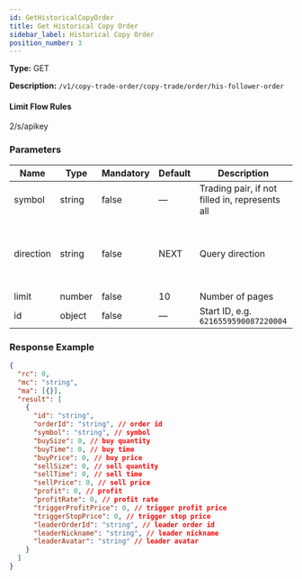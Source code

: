 ```yaml
---
id: GetHistoricalCopyOrder
title: Get Historical Copy Order
sidebar_label: Historical Copy Order
position_number: 3
---
```


**Type:** GET

**Description:** `/v1/copy-trade-order/copy-trade/order/his-follower-order`

#### Limit Flow Rules

2/s/apikey

### Parameters

| Name | Type | Mandatory | Default | Description | Ranges |
| --- | --- | --- | --- | --- | --- |
| symbol | string | false | — | Trading pair, if not filled in, represents all | — |
| direction | string | false | NEXT | Query direction | PREV-previous page, NEXT-next page |
| limit | number | false | 10 | Number of pages | 1-100 |
| id | object | false | — | Start ID, e.g. `6216559590087220004` | — |

### Response Example

```json title="Response"
{
  "rc": 0,
  "mc": "string",
  "ma": [{}],
  "result": [
    {
      "id": "string",
      "orderId": "string", // order id
      "symbol": "string", // symbol
      "buySize": 0, // buy quantity
      "buyTime": 0, // buy time
      "buyPrice": 0, // buy price
      "sellSize": 0, // sell quantity
      "sellTime": 0, // sell time
      "sellPrice": 0, // sell price
      "profit": 0, // profit
      "profitRate": 0, // profit rate
      "triggerProfitPrice": 0, // trigger profit price
      "triggerStopPrice": 0, // trigger stop price
      "leaderOrderId": "string", // leader order id
      "leaderNickname": "string", // leader nickname
      "leaderAvatar": "string" // leader avatar
    }
  ]
}
```

